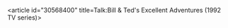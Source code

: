 <article id="30568400" title=Talk:Bill & Ted's Excellent Adventures (1992 TV series)>
	<talkpage id="30568400" title="Talk:Bill & Ted's Excellent Adventures (1992 TV series)">
{{WikiProject Television}}
	</talkpage>
</article>